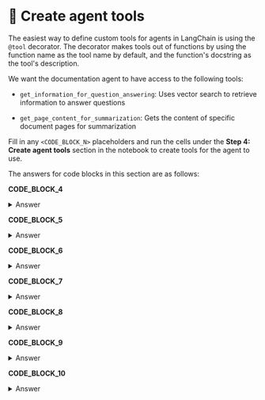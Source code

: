 # 👐 Create agent tools

The easiest way to define custom tools for agents in LangChain is using the `@tool` decorator. The decorator makes tools out of functions by using the function name as the tool name by default, and the function's docstring as the tool's description.

We want the documentation agent to have access to the following tools:

* `get_information_for_question_answering`: Uses vector search to retrieve information to answer questions

* `get_page_content_for_summarization`: Gets the content of specific document pages for summarization

Fill in any `<CODE_BLOCK_N>` placeholders and run the cells under the **Step 4: Create agent tools** section in the notebook to create tools for the agent to use.

The answers for code blocks in this section are as follows:

**CODE_BLOCK_4**

<details>
<summary>Answer</summary>
<div>
```python
embedding_model.encode(text)
```
</div>
</details>

**CODE_BLOCK_5**

<details>
<summary>Answer</summary>
<div>
```python
get_embedding(user_query)
```
</div>
</details>

**CODE_BLOCK_6**

<details>
<summary>Answer</summary>
<div>
```json
[
    {
        "$vectorSearch": {
            "index": VS_INDEX_NAME,
            "path": "embedding",
            "queryVector": query_embedding,
            "numCandidates": 150,
            "limit": 5,
        }
    },
    {
        "$project": {
            "_id": 0,
            "body": 1,
            "score": {"$meta": "vectorSearchScore"},
        }
    },
]
```
</div>
</details>

**CODE_BLOCK_7**

<details>
<summary>Answer</summary>
<div>
```python
vs_collection.aggregate(pipeline)
```
</div>
</details>

**CODE_BLOCK_8**

<details>
<summary>Answer</summary>
<div>
```json
{"title": user_query}
```
</div>
</details>

**CODE_BLOCK_9**

<details>
<summary>Answer</summary>
<div>
```json
{"_id": 0, "body": 1}
```
</div>
</details>

**CODE_BLOCK_10**

<details>
<summary>Answer</summary>
<div>
```python
full_collection.find_one(query, projection)
```
</div>
</details>